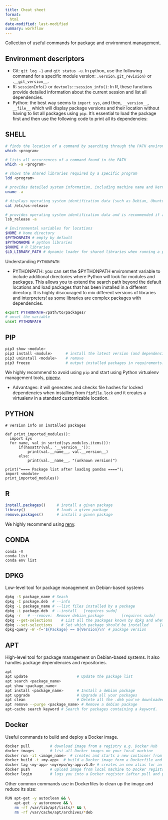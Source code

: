 ```yaml
---
title: Cheat sheet
format: 
  html
date-modified: last-modified
summary: workflow
---
```


Collection of useful commands for package and environment management.

## Environment descriptors

  - Git: `git log -1` and `git status -u`. In python, use the following command for a specific module version: <module>`.version.git_revision)` or <module>.`__git_version__`. 
  - R: `sessionInfo()` or `devtools::session_info()`: In R, these functions provide detailed information about the current session and list all dependencies. 
  - Python: the best way seems to `import sys`, and then, <module>`__version__`, <module>`__file__` which will display package versions and their location without having to list all packages using `pip`. It’s essential to load the package first and then use the following code to print all its dependencies:

## SHELL 
```.bash
# finds the location of a command by searching through the PATH environment variable
which <program>

# lists all occurrences of a command found in the PATH
which -a <program> 

# shows the shared libraries required by a specific program
ldd <program> 

# provides detailed system information, including machine name and kernel version
uname -a 

# displays operating system identification data (such as Debian, Ubuntu, etc.)
cat /etc/os-release 

# provides operating system identification data and is recommended if available. This command might not be installed by default but is part of the lsb-release package on Debian-based systems
lsb_release -a 

# Environmental variables for locations 
$HOME # home directory
$PYTHONPATH # empty by default
$PYTHONHOME # python libraries
$RHOME # R libraries
$LD_LIBRARY_PATH # dynamic loader for shared libraries when running a program
```

Understanding `PYTHONPATH`

- PYTHONPATH: you can set the $PYTHONPATH environment variable to include additional directories where Python will look for modules and packages. This allows you to extend the search path beyond the default locations and load packages that has been installed in a different directory. It is highly discouraged to mix different versions of libraries and interpreters! as some libraries are complex packages with dependencies. 

```.bash
export PYTHONPATH=/path/to/packages/
# unset the variable 
unset PYTHONPATH
```

## PIP 
```.bash
pip3 show <module>
pip3 install <module>      # install the latest version (and dependencies)
pip3 uninstall <module>    # remove
pip3 freeze                # output installed packages in requirements.txt format (similar to pip3 list) which can conveniently be used with: pip3 install -r requirements.txt
```
We highly recommend to avoid using `pip` and start using Python virtualenv management tools, [pipenv](https://pipenv.pypa.io/en/latest/). 

- Advantages: it will generates and checks file hashes for locked dependencies when installing from `Pipfile.lock` and it creates a virtualenv in a standard customizable location. 


## PYTHON 
```.python
# version info on installed packages

def print_imported_modules():
  import sys
  for name, val in sorted(sys.modules.items()):
      if(hasattr(val, '__version__')): 
          print(val.__name__, val.__version__)
      else:
          print(val.__name__, "(unknown version)")

print("==== Package list after loading pandas ====");
import <module>
print_imported_modules()
```

## R
```.r
install.packages()     # install a given package
library()              # loads a given package
remove.packages()      # install a given package
```

We highly recommend using [renv](https://rstudio.github.io/renv/articles/renv.html). 

## CONDA
```
conda -V
conda list 
conda env list 
```

## DPKG 
Low-level tool for package management on Debian-based systems 
```.bash
dpkg -S package_name # Seach   
dpkg -I package.deb  # --info
dpkg -L package_name # --list files installed by a package
dpkg -i package.deb  # --install   [requires sudo]
dpkg -r   # --remove:  Remove debian_package        [requires sudo]
dpkg --get-selections    # List all the packages known by dpkg and whether they are installed or not
dpkg --set-selections    # Set which package should be installed     [requires sudo]
dpkg-query -W -f='${Package} == ${Version}\n' # package version 
```

## APT
High-level tool for package management on Debian-based systems. It also handles package dependencies and repositories.  
```.bash
apt
apt update                      # Update the package list                  [sudo]
apt search <package_name>
apt show <package_name>
apt install <package_name>      # Install a debian package                 [sudo]
apt upgrade                     # Upgrade all your packages                [sudo]
apt clean                       # Delete all the .deb you've downloaded (save some space)
apt remove --purge <package_name> # Remove a debian package                  [sudo]
apt-cache search keyword # Search for packages containing a keyword.
```

## Docker {#docker-commandline}
Useful commands to build and deploy a Docker image. 
```.bash
docker pull         # download image from a registry e.g. Docker Hub 
docker images       # list all Docker images on your local machine
docker run -it <image_name>  # creates and starts a new container from the specified Docker image, -it flag means interactive virtual machine which is very useful during the development-phase for testing the container 
docker build -t <my-app>  # build a Docker image form a Dockerfile and a context 
docker tag <my-app> <myrepo/my-app:v1.0> # creates an new alias for an existing Docker image. Useful for versioning
docker push         # upload image from local machine to Docker registry 
docker login        # logs you into a Docker register (after pull and push), username and pw needed
```

Other common commands use in Dockerfiles to clean up the image and reduce its size: 

```.bash
RUN apt-get -y autoclean && \
    apt-get -y autoremove && \
    rm -rf /var/lib/apt/lists/* && \
    rm -rf /var/cache/apt/archives/*deb
```